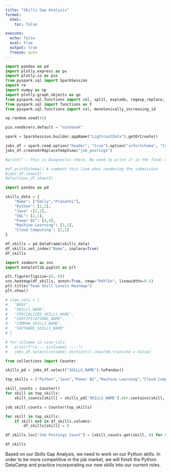 ```yaml
---
title: "Skills Gap Analysis"
format:
  html:
    toc: false

execute:
  echo: false
  eval: true
  output: true
  freeze: auto
---
```


```python
import pandas as pd
import plotly.express as px
import plotly.io as pio
from pyspark.sql import SparkSession
import re
import numpy as np
import plotly.graph_objects as go
from pyspark.sql.functions import col, split, explode, regexp_replace, transform, when
from pyspark.sql import functions as F
from pyspark.sql.functions import col, monotonically_increasing_id

np.random.seed(42)

pio.renderers.default = "notebook"

spark = SparkSession.builder.appName("LightcastData").getOrCreate()

jobs_df = spark.read.option("header", "true").option("inferSchema", "true").option("multiLine","true").option("escape", "\"").csv("./data/lightcast_job_postings.csv")
jobs_df.createOrReplaceTempView("job_postings")

#print("---This is Diagnostic check, No need to print it in the final doc---")

#df.printSchema() # comment this line when rendering the submission
#jobs_df.show(5)
#elections_df.show(5)


```


```python
import pandas as pd

skills_data = {
    "Name": ["Emily","Pranathi"],
    "Python": [2,1],
    "Java" :[2,1],
    "SQL": [2,1],
    "Power BI": [4,4],
    "Machine Learning": [1,1],
    "Cloud Computing": [2,2]
}

df_skills = pd.DataFrame(skills_data)
df_skills.set_index("Name", inplace=True)
df_skills
```


```python
import seaborn as sns
import matplotlib.pyplot as plt

plt.figure(figsize=(8, 6))
sns.heatmap(df_skills, annot=True, cmap="RdYlGn", linewidths=0.5)
plt.title("Team Skill Levels Heatmap")
plt.show()
```

```python
# view_cols = [
#   "BODY",
#   "SKILLS_NAME",
#   "SPECIALIZED_SKILLS_NAME",
#   "CERTIFICATIONS_NAME",
#   "COMMON_SKILLS_NAME",
#   "SOFTWARE_SKILLS_NAME"
# ]

# for colname in view_cols:
#   print(f"\n----{colname} ----")
#   jobs_df.select(colname).distinct().show(60,truncate = False)
```


```python
from collections import Counter

skills_pd = jobs_df.select("SKILLS_NAME").toPandas()

top_skills = ["Python","Java","Power BI","Machine Learning","Cloud Computing"]

skill_counts = Counter()
for skill in top_skills:
    skill_counts[skill] = skills_pd['SKILLS_NAME'].str.contains(skill, case=False, regex=True).sum()

job_skill_counts = Counter(top_skills)

for skill in top_skills:
    if skill not in df_skills.columns:
        df_skills[skill] = 0  

df_skills.loc["Job Postings Count"] = [skill_counts.get(skill, 0) for skill in df_skills.columns]

df_skills
```

Based on our Skills Gap Analysis, we need to work on our Python skills. In order to be more competitive in the job market, we will finish the Python DataCamp and practice incorporating our new skills into our current roles. 
